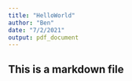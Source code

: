 ```yaml
---
title: "HelloWorld"
author: "Ben"
date: "7/2/2021"
output: pdf_document
---
```


## This is a markdown file
